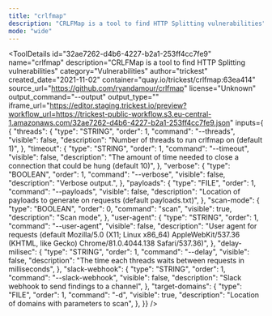 ```yaml
---
title: "crlfmap"
description: "CRLFMap is a tool to find HTTP Splitting vulnerabilities"
mode: "wide"
---
```



<ToolDetails
  id="32ae7262-d4b6-4227-b2a1-253ff4cc7fe9"
  name="crlfmap"
  description="CRLFMap is a tool to find HTTP Splitting vulnerabilities"
  category="Vulnerabilities"
  author="trickest"
  created_date="2021-11-02"
  container="quay.io/trickest/crlfmap:63ea414"
  source_url="https://github.com/ryandamour/crlfmap"
  license="Unknown"
  output_command="--output"
  output_type=""
  iframe_url="https://editor.staging.trickest.io/preview?workflow_url=https://trickest-public-workflow.s3.eu-central-1.amazonaws.com/32ae7262-d4b6-4227-b2a1-253ff4cc7fe9.json"
  inputs={ {
  "threads": {
    "type": "STRING",
    "order": 1,
    "command": "--threads",
    "visible": false,
    "description": "Number of threads to run crlfmap on (default 1)",
  },
  "timeout": {
    "type": "STRING",
    "order": 1,
    "command": "--timeout",
    "visible": false,
    "description": "The amount of time needed to close a connection that could be hung (default 10)",
  },
  "verbose": {
    "type": "BOOLEAN",
    "order": 1,
    "command": "--verbose",
    "visible": false,
    "description": "Verbose output.",
  },
  "payloads": {
    "type": "FILE",
    "order": 1,
    "command": "--payloads",
    "visible": false,
    "description": "Location of payloads to generate on requests (default payloads.txt)",
  },
  "scan-mode": {
    "type": "BOOLEAN",
    "order": 0,
    "command": "scan",
    "visible": true,
    "description": "Scan mode",
  },
  "user-agent": {
    "type": "STRING",
    "order": 1,
    "command": "--user-agent",
    "visible": false,
    "description": "User agent for requests (default Mozilla/5.0 (X11; Linux x86_64) AppleWebKit/537.36 (KHTML, like Gecko) Chrome/81.0.4044.138 Safari/537.36)",
  },
  "delay-milisec": {
    "type": "STRING",
    "order": 1,
    "command": "--delay",
    "visible": false,
    "description": "The time each threads waits between requests in milliseconds",
  },
  "slack-webhook": {
    "type": "STRING",
    "order": 1,
    "command": "--slack-webhook",
    "visible": false,
    "description": "Slack webhook to send findings to a channel",
  },
  "target-domains": {
    "type": "FILE",
    "order": 1,
    "command": "-d",
    "visible": true,
    "description": "Location of domains with parameters to scan",
  },
}}
/>